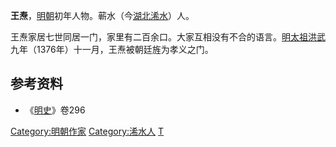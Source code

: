 '''王焘'''，[[明朝|明朝]]初年人物。蕲水（今[[湖北|湖北]][[浠水|浠水]]）人。

王焘家居七世同居一门，家里有二百余口。大家互相没有不合的语言。[[明太祖|明太祖]][[洪武|洪武]]九年（1376年）十一月，王焘被朝廷旌为孝义之门。

==参考资料==
{{reflist}}
*《[[明史|明史]]》卷296
{{DEFAULTSORT:W}}
[[Category:明朝作家|Category:明朝作家]]
[[Category:浠水人|Category:浠水人]]
[[Category:王姓|T]]